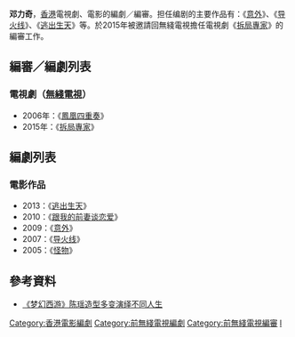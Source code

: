 {{BLP unsourced|time=2020-12-12T02:36:03+00:00}}
{{藝人
|類型 = 編劇
| 相片 = 
| 原名 =
| 暱稱 = 
| 民族 = 
| 出生地點 = {{HKG-1959}}
| 國籍 = {{CNHK}}
| 逝世日期 = 
| 逝世地點 = 
| 教育程度 = 
| 宗教信仰 = 
| 职业 = 編審、電影编剧
| 出道作品 = 
| 代表作品 = 
| 經紀公司 =  
| 活躍年代 = 1999年至今
| 官方網站 =
}}

'''邓力奇'''，[[香港|香港]]電視劇、電影的編劇／編審。担任编剧的主要作品有：《[[意外|意外]]》、《[[导火线|导火线]]》、《[[逃出生天|逃出生天]]》等。於2015年被邀請回無綫電視擔任電視劇《[[拆局專家|拆局專家]]》的編審工作。

==編審／編劇列表==
===電視劇（[[無綫電視|無綫電視]]）===
*2006年：《[[鳳凰四重奏|鳳凰四重奏]]》
*2015年：《[[拆局專家|拆局專家]]》

==編劇列表==
===電影作品===
*2013：《[[逃出生天|逃出生天]]》
*2010：《[[跟我的前妻谈恋爱|跟我的前妻谈恋爱]]》
*2009：《[[意外_(電影)|意外]]》
*2007：《[[导火线|导火线]]》
*2005：《[[怪物|怪物]]》

== 參考資料 ==
*[http://ent.sina.com.cn/v/m/2017-07-06/doc-ifyhwefp0163721.shtml  《梦幻西游》陈瑶造型多变演绎不同人生] {{Wayback|url=http://ent.sina.com.cn/v/m/2017-07-06/doc-ifyhwefp0163721.shtml |date=20181229171804 }}

{{DEFAULTSORT:D}}
[[Category:香港電影編劇|Category:香港電影編劇]]
[[Category:前無綫電視編劇|Category:前無綫電視編劇]]
[[Category:前無綫電視編審|Category:前無綫電視編審]]
[[Category:鄧姓|l]]
{{hk-bio-stub}}